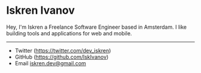 # Iskren Ivanov

Hey, I'm Iskren a Freelance Software Engineer based in Amsterdam. I like building tools and applications for web and mobile. 

---

- Twitter (https://twitter.com/dev_iskren)
- GitHub (https://github.com/IskIvanov)
- Email iskren.dev@gmail.com
